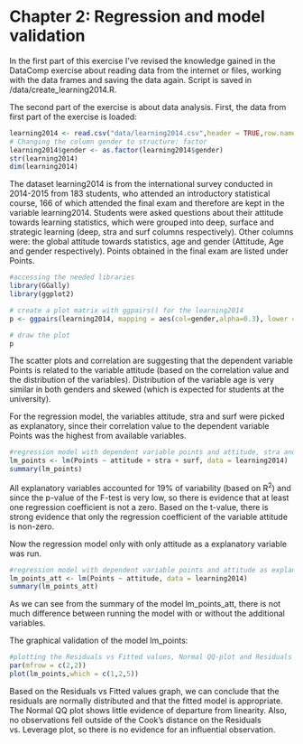 # Chapter 2: Regression and model validation

In the first part of this exercise I've revised the knowledge gained in the DataComp exercise about reading data from the internet or files, working with the data frames and saving the data again. Script is saved in /data/create_learning2014.R.

The second part of the exercise is about data analysis. First, the data from first part of the exercise is loaded:
```r
learning2014 <- read.csv("data/learning2014.csv",header = TRUE,row.names = 1)
# Changing the column gender to structure: factor
learning2014$gender <- as.factor(learning2014$gender)   
str(learning2014)
dim(learning2014)
```

The dataset learning2014 is from the international survey conducted in 2014-2015 from 183 students, who attended an introductory statistical course, 166 of which attended the final exam and therefore are kept in the variable learning2014. Students were asked questions about their attitude towards learning statistics, which were grouped into deep, surface and strategic learning (deep, stra and surf columns respectively). Other columns were: the global attitude towards statistics, age and gender (Attitude, Age and gender respectively). Points obtained in the final exam are listed under Points.

```r

#accessing the needed libraries
library(GGally)
library(ggplot2)

# create a plot matrix with ggpairs() for the learning2014
p <- ggpairs(learning2014, mapping = aes(col=gender,alpha=0.3), lower = list(combo = wrap("facethist", bins = 20)))

# draw the plot
p

```

The scatter plots and correlation are suggesting that the dependent variable Points is related to the variable attitude (based on the correlation value and the distribution of the variables). 
Distribution of the variable age is very similar in both genders and skewed (which is expected for students at the university). 

For the regression model, the variables attitude, stra and surf were picked as explanatory, since their correlation value to the dependent variable Points was the highest from available variables.
```r
#regression model with dependent variable points and attitude, stra and surf as explanatory variables and a summary of the model. 
lm_points <- lm(Points ~ attitude + stra + surf, data = learning2014)
summary(lm_points)
```

All explanatory variables accounted for 19% of variability (based on R^2^) and since the p-value of the F-test is very low, so there is evidence that at least one regression coefficient is not a zero. Based on the t-value, there is strong evidence that only the regression coefficient of the variable attitude is non-zero. 

Now the regression model only with only attitude as a explanatory variable was run.
```r
#regression model with dependent variable points and attitude as explanatory variable and a summary of the model. 
lm_points_att <- lm(Points ~ attitude, data = learning2014)
summary(lm_points_att)
```

As we can see from the summary of the model lm_points_att, there is not much difference between running the model with or without the additional variables. 

The graphical validation of the model lm_points:

```r
#plotting the Residuals vs Fitted values, Normal QQ-plot and Residuals vs Leverage
par(mfrow = c(2,2))
plot(lm_points,which = c(1,2,5))

```

Based on the Residuals vs Fitted values graph, we can conclude that the residuals are normally distributed and that the fitted model is appropriate. The Normal QQ plot shows little evidence of departure from linearity. Also, no observations fell outside of the Cook's distance on the Residuals vs. Leverage plot, so there is no evidence for an influential observation. 